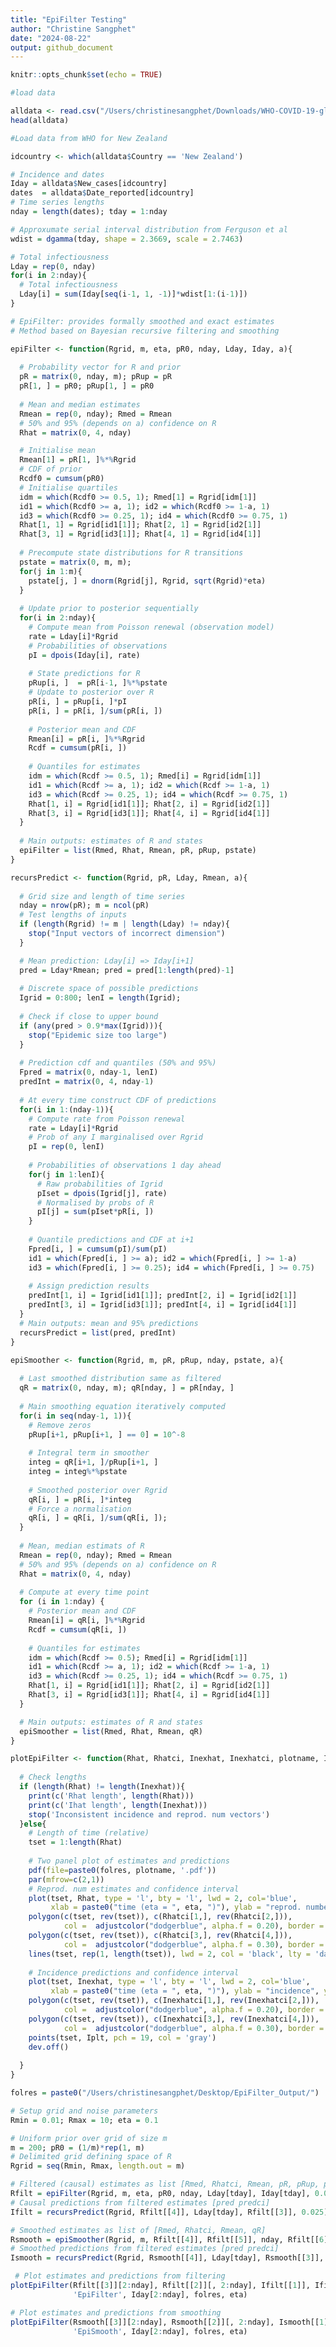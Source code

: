 ```yaml
---
title: "EpiFilter Testing"
author: "Christine Sangphet"
date: "2024-08-22"
output: github_document
---
```


```r
knitr::opts_chunk$set(echo = TRUE)
```

```r
#load data

alldata <- read.csv("/Users/christinesangphet/Downloads/WHO-COVID-19-global-data.csv")
head(alldata)
```

```r
#Load data from WHO for New Zealand

idcountry <- which(alldata$Country == 'New Zealand')
```

```r
# Incidence and dates
Iday = alldata$New_cases[idcountry]
dates  = alldata$Date_reported[idcountry]
# Time series lengths
nday = length(dates); tday = 1:nday

# Approxumate serial interval distribution from Ferguson et al
wdist = dgamma(tday, shape = 2.3669, scale = 2.7463)

# Total infectiousness
Lday = rep(0, nday) 
for(i in 2:nday){
  # Total infectiousness
  Lday[i] = sum(Iday[seq(i-1, 1, -1)]*wdist[1:(i-1)])    
}
```

```r
# EpiFilter: provides formally smoothed and exact estimates
# Method based on Bayesian recursive filtering and smoothing

epiFilter <- function(Rgrid, m, eta, pR0, nday, Lday, Iday, a){
  
  # Probability vector for R and prior
  pR = matrix(0, nday, m); pRup = pR
  pR[1, ] = pR0; pRup[1, ] = pR0
  
  # Mean and median estimates
  Rmean = rep(0, nday); Rmed = Rmean
  # 50% and 95% (depends on a) confidence on R
  Rhat = matrix(0, 4, nday)

  # Initialise mean
  Rmean[1] = pR[1, ]%*%Rgrid
  # CDF of prior 
  Rcdf0 = cumsum(pR0)
  # Initialise quartiles
  idm = which(Rcdf0 >= 0.5, 1); Rmed[1] = Rgrid[idm[1]]
  id1 = which(Rcdf0 >= a, 1); id2 = which(Rcdf0 >= 1-a, 1)
  id3 = which(Rcdf0 >= 0.25, 1); id4 = which(Rcdf0 >= 0.75, 1)
  Rhat[1, 1] = Rgrid[id1[1]]; Rhat[2, 1] = Rgrid[id2[1]]
  Rhat[3, 1] = Rgrid[id3[1]]; Rhat[4, 1] = Rgrid[id4[1]]
  
  # Precompute state distributions for R transitions
  pstate = matrix(0, m, m);
  for(j in 1:m){
    pstate[j, ] = dnorm(Rgrid[j], Rgrid, sqrt(Rgrid)*eta)
  }
  
  # Update prior to posterior sequentially
  for(i in 2:nday){
    # Compute mean from Poisson renewal (observation model)
    rate = Lday[i]*Rgrid
    # Probabilities of observations
    pI = dpois(Iday[i], rate)
    
    # State predictions for R
    pRup[i, ]  = pR[i-1, ]%*%pstate
    # Update to posterior over R
    pR[i, ] = pRup[i, ]*pI
    pR[i, ] = pR[i, ]/sum(pR[i, ])
    
    # Posterior mean and CDF
    Rmean[i] = pR[i, ]%*%Rgrid
    Rcdf = cumsum(pR[i, ])
    
    # Quantiles for estimates
    idm = which(Rcdf >= 0.5, 1); Rmed[i] = Rgrid[idm[1]]
    id1 = which(Rcdf >= a, 1); id2 = which(Rcdf >= 1-a, 1)
    id3 = which(Rcdf >= 0.25, 1); id4 = which(Rcdf >= 0.75, 1)
    Rhat[1, i] = Rgrid[id1[1]]; Rhat[2, i] = Rgrid[id2[1]]
    Rhat[3, i] = Rgrid[id3[1]]; Rhat[4, i] = Rgrid[id4[1]]
  }
  
  # Main outputs: estimates of R and states
  epiFilter = list(Rmed, Rhat, Rmean, pR, pRup, pstate)
}
```

```r
recursPredict <- function(Rgrid, pR, Lday, Rmean, a){
  
  # Grid size and length of time series
  nday = nrow(pR); m = ncol(pR)
  # Test lengths of inputs
  if (length(Rgrid) != m | length(Lday) != nday){
    stop("Input vectors of incorrect dimension")
  }

  # Mean prediction: Lday[i] => Iday[i+1]
  pred = Lday*Rmean; pred = pred[1:length(pred)-1]
  
  # Discrete space of possible predictions
  Igrid = 0:800; lenI = length(Igrid);
  
  # Check if close to upper bound
  if (any(pred > 0.9*max(Igrid))){
    stop("Epidemic size too large")  
  }
  
  # Prediction cdf and quantiles (50% and 95%)
  Fpred = matrix(0, nday-1, lenI)
  predInt = matrix(0, 4, nday-1)
  
  # At every time construct CDF of predictions
  for(i in 1:(nday-1)){
    # Compute rate from Poisson renewal
    rate = Lday[i]*Rgrid
    # Prob of any I marginalised over Rgrid
    pI = rep(0, lenI)
    
    # Probabilities of observations 1 day ahead
    for(j in 1:lenI){
      # Raw probabilities of Igrid
      pIset = dpois(Igrid[j], rate)
      # Normalised by probs of R
      pI[j] = sum(pIset*pR[i, ])
    }
    
    # Quantile predictions and CDF at i+1
    Fpred[i, ] = cumsum(pI)/sum(pI)
    id1 = which(Fpred[i, ] >= a); id2 = which(Fpred[i, ] >= 1-a)
    id3 = which(Fpred[i, ] >= 0.25); id4 = which(Fpred[i, ] >= 0.75)
    
    # Assign prediction results
    predInt[1, i] = Igrid[id1[1]]; predInt[2, i] = Igrid[id2[1]]
    predInt[3, i] = Igrid[id3[1]]; predInt[4, i] = Igrid[id4[1]]
  }
  # Main outputs: mean and 95% predictions
  recursPredict = list(pred, predInt)
}
```

```r
epiSmoother <- function(Rgrid, m, pR, pRup, nday, pstate, a){
  
  # Last smoothed distribution same as filtered
  qR = matrix(0, nday, m); qR[nday, ] = pR[nday, ]
  
  # Main smoothing equation iteratively computed
  for(i in seq(nday-1, 1)){
    # Remove zeros
    pRup[i+1, pRup[i+1, ] == 0] = 10^-8
    
    # Integral term in smoother
    integ = qR[i+1, ]/pRup[i+1, ]
    integ = integ%*%pstate
    
    # Smoothed posterior over Rgrid
    qR[i, ] = pR[i, ]*integ
    # Force a normalisation
    qR[i, ] = qR[i, ]/sum(qR[i, ]);
  }
  
  # Mean, median estimats of R
  Rmean = rep(0, nday); Rmed = Rmean
  # 50% and 95% (depends on a) confidence on R
  Rhat = matrix(0, 4, nday)
  
  # Compute at every time point
  for (i in 1:nday) {
    # Posterior mean and CDF
    Rmean[i] = qR[i, ]%*%Rgrid
    Rcdf = cumsum(qR[i, ])
    
    # Quantiles for estimates
    idm = which(Rcdf >= 0.5); Rmed[i] = Rgrid[idm[1]]
    id1 = which(Rcdf >= a, 1); id2 = which(Rcdf >= 1-a, 1)
    id3 = which(Rcdf >= 0.25, 1); id4 = which(Rcdf >= 0.75, 1)
    Rhat[1, i] = Rgrid[id1[1]]; Rhat[2, i] = Rgrid[id2[1]]
    Rhat[3, i] = Rgrid[id3[1]]; Rhat[4, i] = Rgrid[id4[1]]
  }

  # Main outputs: estimates of R and states
  epiSmoother = list(Rmed, Rhat, Rmean, qR)
}
```

```r
plotEpiFilter <- function(Rhat, Rhatci, Inexhat, Inexhatci, plotname, Iplt, folres, eta){
  
  # Check lengths
  if (length(Rhat) != length(Inexhat)){
    print(c('Rhat length', length(Rhat)))
    print(c('Ihat length', length(Inexhat)))
    stop('Inconsistent incidence and reprod. num vectors')
  }else{
    # Length of time (relative)
    tset = 1:length(Rhat)
    
    # Two panel plot of estimates and predictions
    pdf(file=paste0(folres, plotname, '.pdf')) 
    par(mfrow=c(2,1))
    # Reprod. num estimates and confidence interval
    plot(tset, Rhat, type = 'l', bty = 'l', lwd = 2, col='blue',
         xlab = paste0("time (eta = ", eta, ")"), ylab = "reprod. number")
    polygon(c(tset, rev(tset)), c(Rhatci[1,], rev(Rhatci[2,])), 
            col =  adjustcolor("dodgerblue", alpha.f = 0.20), border = NA)
    polygon(c(tset, rev(tset)), c(Rhatci[3,], rev(Rhatci[4,])), 
            col =  adjustcolor("dodgerblue", alpha.f = 0.30), border = NA)
    lines(tset, rep(1, length(tset)), lwd = 2, col = 'black', lty = 'dashed')
    
    # Incidence predictions and confidence interval
    plot(tset, Inexhat, type = 'l', bty = 'l', lwd = 2, col='blue',
         xlab = paste0("time (eta = ", eta, ")"), ylab = "incidence", ylim = c(0, max(Iplt)+30))
    polygon(c(tset, rev(tset)), c(Inexhatci[1,], rev(Inexhatci[2,])),
            col =  adjustcolor("dodgerblue", alpha.f = 0.20), border = NA)
    polygon(c(tset, rev(tset)), c(Inexhatci[3,], rev(Inexhatci[4,])), 
            col =  adjustcolor("dodgerblue", alpha.f = 0.30), border = NA)
    points(tset, Iplt, pch = 19, col = 'gray')
    dev.off()
    
  }
}
```

```r
folres = paste0("/Users/christinesangphet/Desktop/EpiFilter_Output/")
```

```r
# Setup grid and noise parameters
Rmin = 0.01; Rmax = 10; eta = 0.1

# Uniform prior over grid of size m
m = 200; pR0 = (1/m)*rep(1, m)
# Delimited grid defining space of R
Rgrid = seq(Rmin, Rmax, length.out = m)

# Filtered (causal) estimates as list [Rmed, Rhatci, Rmean, pR, pRup, pstate]
Rfilt = epiFilter(Rgrid, m, eta, pR0, nday, Lday[tday], Iday[tday], 0.025)
# Causal predictions from filtered estimates [pred predci]
Ifilt = recursPredict(Rgrid, Rfilt[[4]], Lday[tday], Rfilt[[3]], 0.025)

# Smoothed estimates as list of [Rmed, Rhatci, Rmean, qR]
Rsmooth = epiSmoother(Rgrid, m, Rfilt[[4]], Rfilt[[5]], nday, Rfilt[[6]], 0.025)
# Smoothed predictions from filtered estimates [pred predci]
Ismooth = recursPredict(Rgrid, Rsmooth[[4]], Lday[tday], Rsmooth[[3]], 0.025)

 # Plot estimates and predictions from filtering
plotEpiFilter(Rfilt[[3]][2:nday], Rfilt[[2]][, 2:nday], Ifilt[[1]], Ifilt[[2]],
              'EpiFilter', Iday[2:nday], folres, eta)

# Plot estimates and predictions from smoothing
plotEpiFilter(Rsmooth[[3]][2:nday], Rsmooth[[2]][, 2:nday], Ismooth[[1]], Ismooth[[2]],
              'EpiSmooth', Iday[2:nday], folres, eta)
```
